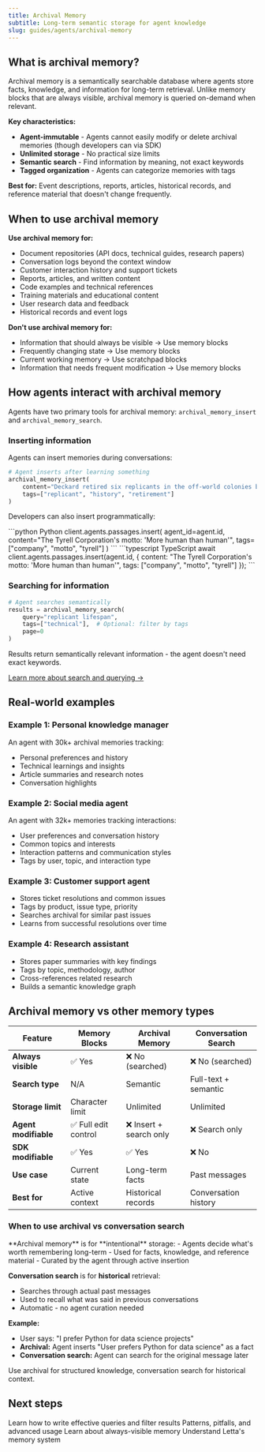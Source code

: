 ```yaml
---
title: Archival Memory
subtitle: Long-term semantic storage for agent knowledge
slug: guides/agents/archival-memory
---
```


## What is archival memory?

Archival memory is a semantically searchable database where agents store facts, knowledge, and information for long-term retrieval. Unlike memory blocks that are always visible, archival memory is queried on-demand when relevant.

**Key characteristics:**
- **Agent-immutable** - Agents cannot easily modify or delete archival memories (though developers can via SDK)
- **Unlimited storage** - No practical size limits
- **Semantic search** - Find information by meaning, not exact keywords
- **Tagged organization** - Agents can categorize memories with tags

**Best for:** Event descriptions, reports, articles, historical records, and reference material that doesn't change frequently.

## When to use archival memory

**Use archival memory for:**
- Document repositories (API docs, technical guides, research papers)
- Conversation logs beyond the context window
- Customer interaction history and support tickets
- Reports, articles, and written content
- Code examples and technical references
- Training materials and educational content
- User research data and feedback
- Historical records and event logs

**Don't use archival memory for:**
- Information that should always be visible → Use memory blocks
- Frequently changing state → Use memory blocks
- Current working memory → Use scratchpad blocks
- Information that needs frequent modification → Use memory blocks

## How agents interact with archival memory

Agents have two primary tools for archival memory: `archival_memory_insert` and `archival_memory_search`.

### Inserting information

Agents can insert memories during conversations:

```python
# Agent inserts after learning something
archival_memory_insert(
    content="Deckard retired six replicants in the off-world colonies before returning to Los Angeles",
    tags=["replicant", "history", "retirement"]
)
```

Developers can also insert programmatically:

<CodeGroup>
```python Python
client.agents.passages.insert(
    agent_id=agent.id,
    content="The Tyrell Corporation's motto: 'More human than human'",
    tags=["company", "motto", "tyrell"]
)
```
```typescript TypeScript
await client.agents.passages.insert(agent.id, {
    content: "The Tyrell Corporation's motto: 'More human than human'",
    tags: ["company", "motto", "tyrell"]
});
```
</CodeGroup>

### Searching for information

```python
# Agent searches semantically
results = archival_memory_search(
    query="replicant lifespan",
    tags=["technical"],  # Optional: filter by tags
    page=0
)
```

Results return semantically relevant information - the agent doesn't need exact keywords.

[Learn more about search and querying →](/guides/agents/archival-search)

## Real-world examples

### Example 1: Personal knowledge manager
An agent with 30k+ archival memories tracking:
- Personal preferences and history
- Technical learnings and insights
- Article summaries and research notes
- Conversation highlights

### Example 2: Social media agent
An agent with 32k+ memories tracking interactions:
- User preferences and conversation history
- Common topics and interests
- Interaction patterns and communication styles
- Tags by user, topic, and interaction type

### Example 3: Customer support agent
- Stores ticket resolutions and common issues
- Tags by product, issue type, priority
- Searches archival for similar past issues
- Learns from successful resolutions over time

### Example 4: Research assistant
- Stores paper summaries with key findings
- Tags by topic, methodology, author
- Cross-references related research
- Builds a semantic knowledge graph

## Archival memory vs other memory types

| Feature | Memory Blocks | Archival Memory | Conversation Search |
|---------|--------------|-----------------|-------------------|
| **Always visible** | ✅ Yes | ❌ No (searched) | ❌ No (searched) |
| **Search type** | N/A | Semantic | Full-text + semantic |
| **Storage limit** | Character limit | Unlimited | Unlimited |
| **Agent modifiable** | ✅ Full edit control | ❌ Insert + search only | ❌ Search only |
| **SDK modifiable** | ✅ Yes | ✅ Yes | ❌ No |
| **Use case** | Current state | Long-term facts | Past messages |
| **Best for** | Active context | Historical records | Conversation history |

### When to use archival vs conversation search

<Tip>
**Archival memory** is for **intentional** storage:
- Agents decide what's worth remembering long-term
- Used for facts, knowledge, and reference material
- Curated by the agent through active insertion

**Conversation search** is for **historical** retrieval:
- Searches through actual past messages
- Used to recall what was said in previous conversations
- Automatic - no agent curation needed

**Example:**
- User says: "I prefer Python for data science projects"
- **Archival:** Agent inserts "User prefers Python for data science" as a fact
- **Conversation search:** Agent can search for the original message later

Use archival for structured knowledge, conversation search for historical context.
</Tip>

## Next steps

<CardGroup cols={2}>
  <Card
    title="Searching & Querying"
    href="/guides/agents/archival-search"
  >
    Learn how to write effective queries and filter results
  </Card>
  <Card
    title="Best Practices"
    href="/guides/agents/archival-best-practices"
  >
    Patterns, pitfalls, and advanced usage
  </Card>
  <Card
    title="Memory Blocks"
    href="/guides/agents/memory-blocks"
  >
    Learn about always-visible memory
  </Card>
  <Card
    title="Agent Memory Overview"
    href="/guides/agents/memory"
  >
    Understand Letta's memory system
  </Card>
</CardGroup>
